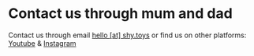 # Contact us through mum and dad

Contact us through email [hello [at] shy.toys](mailto:hello@shy.toys?SHYToys+Intro) or find us on other platforms: [Youtube](https://youtube.com/shytoys) & [Instagram](https://www.instagram.com/shytoys_hq/)
